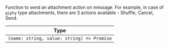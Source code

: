Function to send an attachment action on message. For example, in case of `giphy` type attachments, there are 3 actions available - Shuffle, Cancel, Send.

| Type                                       |
| ------------------------------------------ |
| `(name: string, value: string) => Promise` |
